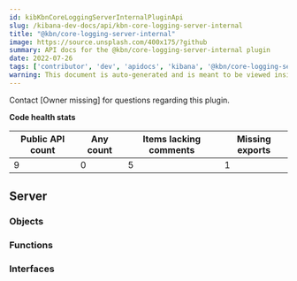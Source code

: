 ```yaml
---
id: kibKbnCoreLoggingServerInternalPluginApi
slug: /kibana-dev-docs/api/kbn-core-logging-server-internal
title: "@kbn/core-logging-server-internal"
image: https://source.unsplash.com/400x175/?github
summary: API docs for the @kbn/core-logging-server-internal plugin
date: 2022-07-26
tags: ['contributor', 'dev', 'apidocs', 'kibana', '@kbn/core-logging-server-internal']
warning: This document is auto-generated and is meant to be viewed inside our experimental, new docs system. Reach out in #docs-engineering for more info.
---
```




Contact [Owner missing] for questions regarding this plugin.

**Code health stats**

| Public API count  | Any count | Items lacking comments | Missing exports |
|-------------------|-----------|------------------------|-----------------|
| 9 | 0 | 5 | 1 |

## Server

### Objects
<DocDefinitionList data={kbnCoreLoggingServerInternalObj.server.objects}/>

### Functions
<DocDefinitionList data={kbnCoreLoggingServerInternalObj.server.functions}/>

### Interfaces
<DocDefinitionList data={kbnCoreLoggingServerInternalObj.server.interfaces}/>

